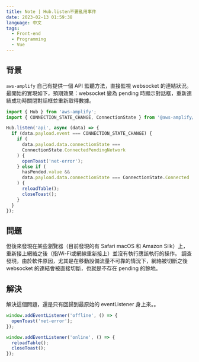 ```yaml
---
title: Note | Hub.listen不要亂用事件
date: 2023-02-13 01:59:38
language: 中文
tags:
  - Front-end
  - Programming
  - Vue
---
```


## 背景

`aws-amplify` 自己有提供一個 API 監聽方法，直接監視 websocket 的連結狀況。
最開始的實現如下，預期效果：websocket 變為 pending 時顯示對話框，重新連結成功時關閉對話框並重新取得數據。

<!--rehype:data-language=javascript-->

```javascript
import { Hub } from 'aws-amplify';
import { CONNECTION_STATE_CHANGE, ConnectionState } from '@aws-amplify/pubsub';

Hub.listen('api', async (data) => {
  if (data.payload.event === CONNECTION_STATE_CHANGE) {
    if (
      data.payload.data.connectionState ===
      ConnectionState.ConnectedPendingNetwork
    ) {
      openToast('net-error');
    } else if (
      hasPended.value &&
      data.payload.data.connectionState === ConnectionState.Connected
    ) {
      reloadTable();
      closeToast();
    }
  }
});
```

## 問題

但後來發現在某些瀏覽器（目前發現的有 Safari macOS 和 Amazon Silk）上，重新接上網絡之後（指Wi-Fi或網線重新接上）並沒有執行應該執行的操作。
調查發現，由於軟件原因，尤其是在移動設備流量不可靠的情況下，網絡被切斷之後 websocket 的連結會被直接切斷，也就是不存在 pending 的餘地。

## 解決

解決這個問題，還是只有回歸到最原始的 eventListener 身上來。。

<!--rehype:data-language=javascript-->

```javascript
window.addEventListener('offline', () => {
  openToast('net-error');
});

window.addEventListener('online', () => {
  reloadTable();
  closeToast();
});
```
